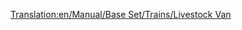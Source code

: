 [[Translation:en/Manual/Base Set/Trains/Livestock Van]]
{{it/Manuale/Set base/Treni/Vagoni|Nome=Vagone bestiame
|Costo=2.250
|Vuoto=20
|Pieno=24
|Pieno2=25
|Pieno3=26
|Capacità1=25 capi di bestiame
|Capacità2=30 capi di bestiame
|Capacità3=32 capi di bestiame
|Immagine1=[[File:it/Manuale/Set base/Treni/VagoneBestiameTeB.png]]
|Immagine2=[[File:it/Manuale/Set base/Treni/VagoneBestiameArB.png]]
|Immagine1m=[[File:it/Manuale/Set base/Treni/VagoneBestiameTeArM.png]]
|ClimaB=5
|ClimaM=11
|Descrizione=Carro per trasportare il bestiame dalle fattorie alle fabbriche. Quando si usa in combinazione con il carro trasporto cereali considerare che hanno capacità differenti che bisogna tenere presente quando si compone il convoglio.
}}
